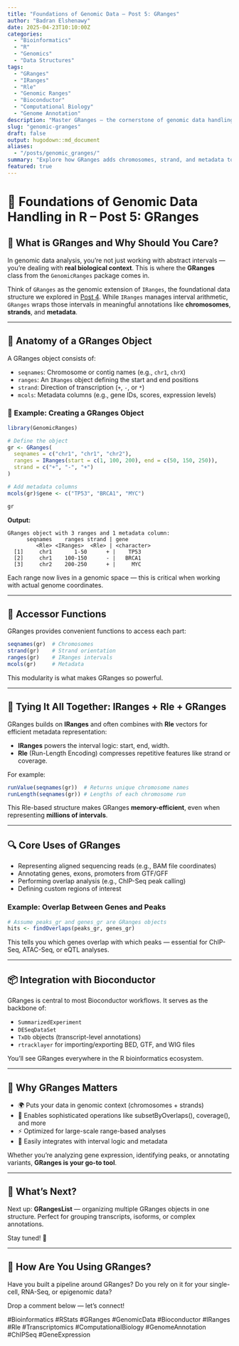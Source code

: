 ```yaml
---
title: "Foundations of Genomic Data – Post 5: GRanges"
author: "Badran Elshenawy"
date: 2025-04-23T10:10:00Z
categories:
  - "Bioinformatics"
  - "R"
  - "Genomics"
  - "Data Structures"
tags:
  - "GRanges"
  - "IRanges"
  - "Rle"
  - "Genomic Ranges"
  - "Bioconductor"
  - "Computational Biology"
  - "Genome Annotation"
description: "Master GRanges — the cornerstone of genomic data handling in R. Learn how GRanges builds on IRanges and Rle to represent genomic intervals with full biological context."
slug: "genomic-granges"
draft: false
output: hugodown::md_document
aliases:
  - "/posts/genomic_granges/"
summary: "Explore how GRanges adds chromosomes, strand, and metadata to IRanges. Learn to build, manipulate, and analyze GRanges for high-throughput genomic workflows in Bioconductor."
featured: true
---
```


# 🧬 Foundations of Genomic Data Handling in R – Post 5: GRanges

## 🚀 What is GRanges and Why Should You Care?

In genomic data analysis, you're not just working with abstract intervals — you're dealing with **real biological context**. This is where the **GRanges** class from the `GenomicRanges` package comes in.

Think of `GRanges` as the genomic extension of `IRanges`, the foundational data structure we explored in [Post 4](https://badran-elshenawy.netlify.app/posts/iranges/). While `IRanges` manages interval arithmetic, `GRanges` wraps those intervals in meaningful annotations like **chromosomes**, **strands**, and **metadata**.

---

## 🧬 Anatomy of a GRanges Object

A GRanges object consists of:

- `seqnames`: Chromosome or contig names (e.g., `chr1`, `chrX`)
- `ranges`: An `IRanges` object defining the start and end positions
- `strand`: Direction of transcription (`+`, `-`, or `*`)
- `mcols`: Metadata columns (e.g., gene IDs, scores, expression levels)

### 🧪 Example: Creating a GRanges Object

```r
library(GenomicRanges)

# Define the object
gr <- GRanges(
  seqnames = c("chr1", "chr1", "chr2"),
  ranges = IRanges(start = c(1, 100, 200), end = c(50, 150, 250)),
  strand = c("+", "-", "+")
)

# Add metadata columns
mcols(gr)$gene <- c("TP53", "BRCA1", "MYC")

gr
```

**Output:**
```
GRanges object with 3 ranges and 1 metadata column:
      seqnames    ranges strand | gene
         <Rle> <IRanges>  <Rle> | <character>
  [1]     chr1       1-50      + |    TP53
  [2]     chr1    100-150      - |   BRCA1
  [3]     chr2    200-250      + |     MYC
```

Each range now lives in a genomic space — this is critical when working with actual genome coordinates.

---

## 🧰 Accessor Functions

GRanges provides convenient functions to access each part:

```r
seqnames(gr)  # Chromosomes
strand(gr)    # Strand orientation
ranges(gr)    # IRanges intervals
mcols(gr)     # Metadata
```

This modularity is what makes GRanges so powerful.

---

## 🔗 Tying It All Together: IRanges + Rle + GRanges

GRanges builds on **IRanges** and often combines with **Rle** vectors for efficient metadata representation:

- **IRanges** powers the interval logic: start, end, width.
- **Rle** (Run-Length Encoding) compresses repetitive features like strand or coverage.

For example:
```r
runValue(seqnames(gr))  # Returns unique chromosome names
runLength(seqnames(gr)) # Lengths of each chromosome run
```

This Rle-based structure makes GRanges **memory-efficient**, even when representing **millions of intervals**.

---

## 🔍 Core Uses of GRanges

- Representing aligned sequencing reads (e.g., BAM file coordinates)
- Annotating genes, exons, promoters from GTF/GFF
- Performing overlap analysis (e.g., ChIP-Seq peak calling)
- Defining custom regions of interest

### Example: Overlap Between Genes and Peaks

```r
# Assume peaks_gr and genes_gr are GRanges objects
hits <- findOverlaps(peaks_gr, genes_gr)
```

This tells you which genes overlap with which peaks — essential for ChIP-Seq, ATAC-Seq, or eQTL analyses.

---

## 📦 Integration with Bioconductor

GRanges is central to most Bioconductor workflows. It serves as the backbone of:

- `SummarizedExperiment`
- `DESeqDataSet`
- `TxDb` objects (transcript-level annotations)
- `rtracklayer` for importing/exporting BED, GTF, and WIG files

You'll see GRanges everywhere in the R bioinformatics ecosystem.

---

## 🧠 Why GRanges Matters

- 🌍 Puts your data in genomic context (chromosomes + strands)
- 🧠 Enables sophisticated operations like subsetByOverlaps(), coverage(), and more
- ⚡ Optimized for large-scale range-based analyses
- 🔁 Easily integrates with interval logic and metadata

Whether you're analyzing gene expression, identifying peaks, or annotating variants, **GRanges is your go-to tool**.

---

## 🧬 What’s Next?

Next up: **GRangesList** — organizing multiple GRanges objects in one structure. Perfect for grouping transcripts, isoforms, or complex annotations.

Stay tuned! 🚀

---

## 💬 How Are You Using GRanges?
Have you built a pipeline around GRanges? Do you rely on it for your single-cell, RNA-Seq, or epigenomic data?

Drop a comment below — let’s connect!

#Bioinformatics #RStats #GRanges #GenomicData #Bioconductor #IRanges #Rle #Transcriptomics #ComputationalBiology #GenomeAnnotation #ChIPSeq #GeneExpression


